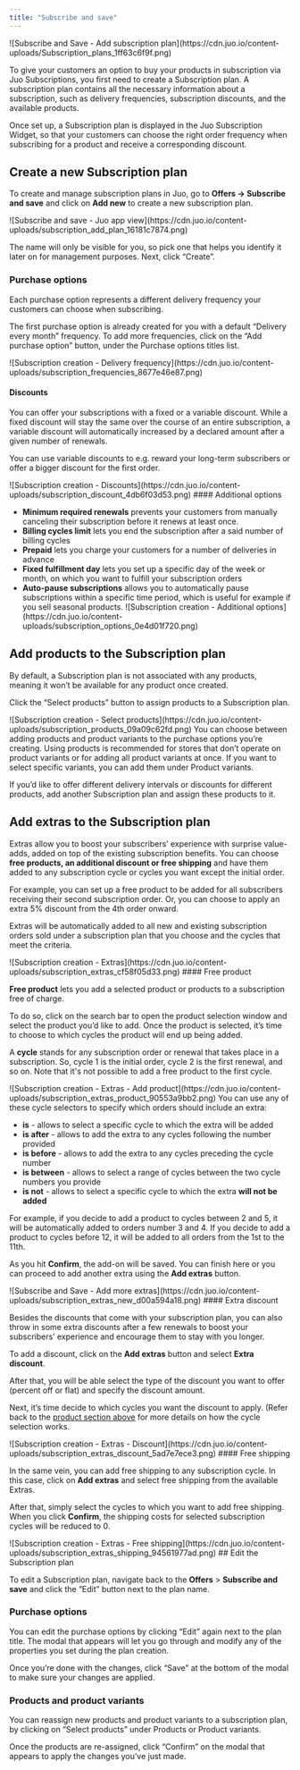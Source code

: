 ```yaml
---
title: "Subscribe and save"
---
```


<Frame>
  ![Subscribe and Save - Add subscription
  plan](https://cdn.juo.io/content-uploads/Subscription_plans_1ff63c6f9f.png)
</Frame>

To give your customers an option to buy your products in subscription via Juo Subscriptions, you first need to create a Subscription plan. A subscription plan contains all the necessary information about a subscription, such as delivery frequencies, subscription discounts, and the available products.

Once set up, a Subscription plan is displayed in the Juo Subscription Widget, so that your customers can choose the right order frequency when subscribing for a product and receive a corresponding discount.

## Create a new Subscription plan

To create and manage subscription plans in Juo, go to **Offers → Subscribe and save** and click on **Add new** to create a new subscription plan.

<Frame caption="Add new subscription plan under Subscribe and save">
  ![Subscribe and save - Juo app
  view](https://cdn.juo.io/content-uploads/subscription_add_plan_16181c7874.png)
</Frame>

The name will only be visible for you, so pick one that helps you identify it later on for management purposes. Next, click “Create”.

### Purchase options

Each purchase option represents a different delivery frequency your customers can choose when subscribing.

The first purchase option is already created for you with a default “Delivery every month” frequency. To add more frequencies, click on the “Add purchase option” button, under the Purchase options titles list.

<Frame caption="New Purchase options will be added with auto-filled frequencies">
  ![Subscription creation - Delivery
  frequency](https://cdn.juo.io/content-uploads/subscription_frequencies_8677e46e87.png)
</Frame>

#### Discounts

You can offer your subscriptions with a fixed or a variable discount. While a fixed discount will stay the same over the course of an entire subscription, a variable discount will automatically increased by a declared amount after a given number of renewals.

You can use variable discounts to e.g. reward your long-term subscribers or offer a bigger discount for the first order.

<Frame>
  ![Subscription creation -
  Discounts](https://cdn.juo.io/content-uploads/subscription_discount_4db6f03d53.png)
</Frame>
#### Additional options

- **Minimum required renewals** prevents your customers from manually canceling their subscription before it renews at least once.
- **Billing cycles limit** lets you end the subscription after a said number of billing cycles
- **Prepaid** lets you charge your customers for a number of deliveries in advance
- **Fixed fulfillment day** lets you set up a specific day of the week or month, on which you want to fulfill your subscription orders
- **Auto-pause subscriptions** allows you to automatically pause subscriptions within a specific time period, which is useful for example if you sell seasonal products.
  <Frame>
    ![Subscription creation - Additional
    options](https://cdn.juo.io/content-uploads/subscription_options_0e4d01f720.png)
  </Frame>

## Add products to the Subscription plan

By default, a Subscription plan is not associated with any products, meaning it won’t be available for any product once created.

Click the “Select products” button to assign products to a Subscription plan.

<Frame>
  ![Subscription creation - Select
  products](https://cdn.juo.io/content-uploads/subscription_products_09a09c62fd.png)
</Frame>
You can choose between adding products and product variants to the purchase options
you’re creating. Using products is recommended for stores that don’t operate on product
variants or for adding all product variants at once. If you want to select specific
variants, you can add them under Product variants.

If you’d like to offer different delivery intervals or discounts for different products, add another Subscription plan and assign these products to it.

## Add extras to the Subscription plan

Extras allow you to boost your subscribers’ experience with surprise value-adds, added on top of the existing subscription benefits. You can choose **free products, an additional discount or free shipping** and have them added to any subscription cycle or cycles you want except the initial order.

For example, you can set up a free product to be added for all subscribers receiving their second subscription order. Or, you can choose to apply an extra 5% discount from the 4th order onward.

Extras will be automatically added to all new and existing subscription orders sold under a subscription plan that you choose and the cycles that meet the criteria.

<Frame>
  ![Subscription creation -
  Extras](https://cdn.juo.io/content-uploads/subscription_extras_cf58f05d33.png)
</Frame>
#### Free product

**Free product** lets you add a selected product or products to a subscription free of charge.

To do so, click on the search bar to open the product selection window and select the product you’d like to add. Once the product is selected, it’s time to choose to which cycles the product will end up being added.

A **cycle** stands for any subscription order or renewal that takes place in a subscription. So, cycle 1 is the initial order, cycle 2 is the first renewal, and so on. Note that it's not possible to add a free product to the first cycle.

<Frame>
  ![Subscription creation - Extras - Add
  product](https://cdn.juo.io/content-uploads/subscription_extras_product_90553a9bb2.png)
</Frame>
You can use any of these cycle selectors to specify which orders should include an
extra:

- **is** - allows to select a specific cycle to which the extra will be added
- **is after** - allows to add the extra to any cycles following the number provided
- **is before** - allows to add the extra to any cycles preceding the cycle number
- **is between** - allows to select a range of cycles between the two cycle numbers you provide
- **is not** - allows to select a specific cycle to which the extra **will not be added**

For example, if you decide to add a product to cycles between 2 and 5, it will be automatically added to orders number 3 and 4. If you decide to add a product to cycles before 12, it will be added to all orders from the 1st to the 11th.

As you hit **Confirm**, the add-on will be saved. You can finish here or you can proceed to add another extra using the **Add extras** button.

<Frame>
  ![Subscribe and Save - Add more
  extras](https://cdn.juo.io/content-uploads/subscription_extras_new_d00a594a18.png)
</Frame>
#### Extra discount

Besides the discounts that come with your subscription plan, you can also throw in some extra discounts after a few renewals to boost your subscribers’ experience and encourage them to stay with you longer.

To add a discount, click on the **Add extras** button and select **Extra discount**.

After that, you will be able select the type of the discount you want to offer (percent off or flat) and specify the discount amount.

Next, it’s time decide to which cycles you want the discount to apply. (Refer back to the [product section above](/subscribe-and-save#free-product) for more details on how the cycle selection works.

<Frame>
  ![Subscription creation - Extras -
  Discount](https://cdn.juo.io/content-uploads/subscription_extras_discount_5ad7e7ece3.png)
</Frame>
#### Free shipping

In the same vein, you can add free shipping to any subscription cycle. In this case, click on **Add extras** and select free shipping from the available Extras.

After that, simply select the cycles to which you want to add free shipping. When you click **Confirm**, the shipping costs for selected subscription cycles will be reduced to 0.

<Frame>
  ![Subscription creation - Extras - Free
  shipping](https://cdn.juo.io/content-uploads/subscription_extras_shipping_94561977ad.png)
</Frame>
## Edit the Subscription plan

To edit a Subscription plan, navigate back to the **Offers** > **Subscribe and save** and click the “Edit” button next to the plan name.

### Purchase options

You can edit the purchase options by clicking “Edit” again next to the plan title. The modal that appears will let you go through and modify any of the properties you set during the plan creation.

Once you’re done with the changes, click “Save” at the bottom of the modal to make sure your changes are applied.

### Products and product variants

You can reassign new products and product variants to a subscription plan, by clicking on “Select products” under Products or Product variants.

Once the products are re-assigned, click “Confirm” on the modal that appears to apply the changes you’ve just made.
